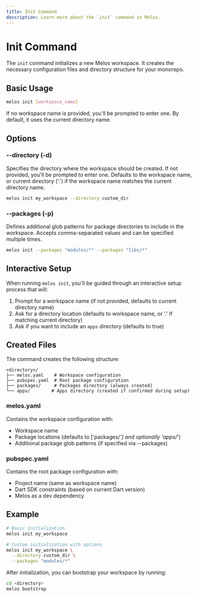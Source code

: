 ```yaml
---
title: Init Command
description: Learn more about the `init` command in Melos.
---
```


# Init Command

The `init` command initializes a new Melos workspace. It creates the necessary configuration files and directory structure for your monorepo.

## Basic Usage

```bash
melos init [workspace_name]
```

If no workspace name is provided, you'll be prompted to enter one. By default, it uses the current directory name.

## Options

### --directory (-d)
Specifies the directory where the workspace should be created. If not provided, you'll be prompted to enter one. Defaults to the workspace name, or current directory ('.') if the workspace name matches the current directory name.

```bash
melos init my_workspace --directory custom_dir
```

### --packages (-p)
Defines additional glob patterns for package directories to include in the workspace. Accepts comma-separated values and can be specified multiple times.

```bash
melos init --packages "modules/*" --packages "libs/*"
```

## Interactive Setup

When running `melos init`, you'll be guided through an interactive setup process that will:

1. Prompt for a workspace name (if not provided, defaults to current directory name)
2. Ask for a directory location (defaults to workspace name, or '.' if matching current directory)
3. Ask if you want to include an `apps` directory (defaults to true)

## Created Files

The command creates the following structure:

```
<directory>/
├── melos.yaml    # Workspace configuration
├── pubspec.yaml  # Root package configuration
├── packages/     # Packages directory (always created)
└── apps/        # Apps directory (created if confirmed during setup)
```

### melos.yaml
Contains the workspace configuration with:
- Workspace name
- Package locations (defaults to ['packages/*'] and optionally 'apps/*')
- Additional package glob patterns (if specified via --packages)

### pubspec.yaml
Contains the root package configuration with:
- Project name (same as workspace name)
- Dart SDK constraints (based on current Dart version)
- Melos as a dev dependency

## Example

```bash
# Basic initialization
melos init my_workspace

# Custom initialization with options
melos init my_workspace \
  --directory custom_dir \
  --packages "modules/*"
```

After initialization, you can bootstrap your workspace by running:
```bash
cd <directory>
melos bootstrap
```
